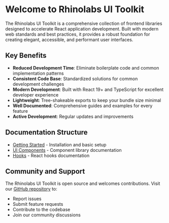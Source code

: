 # Welcome to Rhinolabs UI Toolkit

The Rhinolabs UI Toolkit is a comprehensive collection of frontend libraries designed to accelerate React application development. Built with modern web standards and best practices, it provides a robust foundation for creating elegant, accessible, and performant user interfaces.

## Key Benefits

- **Reduced Development Time**: Eliminate boilerplate code and common implementation patterns
- **Consistent Code Base**: Standardized solutions for common development challenges
- **Modern Development**: Built with React 19+ and TypeScript for excellent developer experience
- **Lightweight**: Tree-shakeable exports to keep your bundle size minimal
- **Well Documented**: Comprehensive guides and examples for every feature
- **Active Development**: Regular updates and improvements

## Documentation Structure

- [Getting Started](/get-started) - Installation and basic setup
- [UI Components](/ui) - Component library documentation
- [Hooks](/hooks) - React hooks documentation

## Community and Support

The Rhinolabs UI Toolkit is open source and welcomes contributions. Visit our [GitHub repository](https://github.com/rhinolabs/ui-toolkit) to:
- Report issues
- Submit feature requests
- Contribute to the codebase
- Join our community discussions

